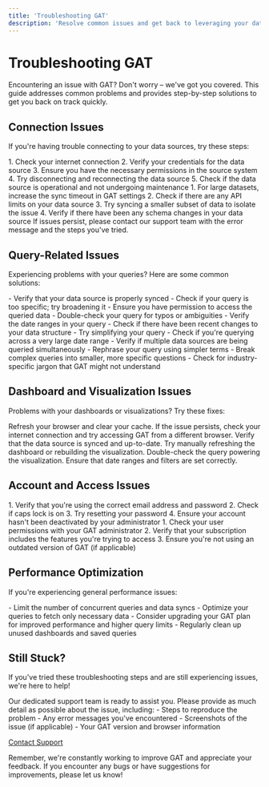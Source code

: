 ```yaml
---
title: 'Troubleshooting GAT'
description: 'Resolve common issues and get back to leveraging your data with GAT'
---
```


# Troubleshooting GAT

Encountering an issue with GAT? Don't worry – we've got you covered. This guide addresses common problems and provides step-by-step solutions to get you back on track quickly.

## Connection Issues

If you're having trouble connecting to your data sources, try these steps:

<AccordionGroup>
  <Accordion title="Unable to Connect to Data Source">
    1. Check your internet connection
    2. Verify your credentials for the data source
    3. Ensure you have the necessary permissions in the source system
    4. Try disconnecting and reconnecting the data source
    5. Check if the data source is operational and not undergoing maintenance
  </Accordion>
  <Accordion title="Sync Failing or Timing Out">
    1. For large datasets, increase the sync timeout in GAT settings
    2. Check if there are any API limits on your data source
    3. Try syncing a smaller subset of data to isolate the issue
    4. Verify if there have been any schema changes in your data source
  </Accordion>
</AccordionGroup>

<Note>
If issues persist, please contact our support team with the error message and the steps you've tried.
</Note>

## Query-Related Issues

Experiencing problems with your queries? Here are some common solutions:

<CardGroup cols={2}>
  <Card title="No Results Returned" icon="magnifying-glass-minus">
    - Verify that your data source is properly synced
    - Check if your query is too specific; try broadening it
    - Ensure you have permission to access the queried data
  </Card>
  <Card title="Unexpected Results" icon="magnifying-glass-exclamation">
    - Double-check your query for typos or ambiguities
    - Verify the date ranges in your query
    - Check if there have been recent changes to your data structure
  </Card>
  <Card title="Slow Query Performance" icon="hourglass-half">
    - Try simplifying your query
    - Check if you're querying across a very large date range
    - Verify if multiple data sources are being queried simultaneously
  </Card>
  <Card title="Error in Natural Language Processing" icon="language">
    - Rephrase your query using simpler terms
    - Break complex queries into smaller, more specific questions
    - Check for industry-specific jargon that GAT might not understand
  </Card>
</CardGroup>

## Dashboard and Visualization Issues

Problems with your dashboards or visualizations? Try these fixes:

<Steps>
  <Step title="Dashboards Not Loading">
    Refresh your browser and clear your cache. If the issue persists, check your internet connection and try accessing GAT from a different browser.
  </Step>
  <Step title="Visualizations Not Updating">
    Verify that the data source is synced and up-to-date. Try manually refreshing the dashboard or rebuilding the visualization.
  </Step>
  <Step title="Incorrect Data in Visualizations">
    Double-check the query powering the visualization. Ensure that date ranges and filters are set correctly.
  </Step>
</Steps>

## Account and Access Issues

<AccordionGroup>
  <Accordion title="Unable to Log In">
    1. Verify that you're using the correct email address and password
    2. Check if caps lock is on
    3. Try resetting your password
    4. Ensure your account hasn't been deactivated by your administrator
  </Accordion>
  <Accordion title="Missing Features or Data">
    1. Check your user permissions with your GAT administrator
    2. Verify that your subscription includes the features you're trying to access
    3. Ensure you're not using an outdated version of GAT (if applicable)
  </Accordion>
</AccordionGroup>

## Performance Optimization

If you're experiencing general performance issues:

<Check>
- Limit the number of concurrent queries and data syncs
- Optimize your queries to fetch only necessary data
- Consider upgrading your GAT plan for improved performance and higher query limits
- Regularly clean up unused dashboards and saved queries
</Check>

## Still Stuck?

If you've tried these troubleshooting steps and are still experiencing issues, we're here to help!

<Card title="Contact Support" icon="headset" iconType="duotone">
  Our dedicated support team is ready to assist you. Please provide as much detail as possible about the issue, including:
  - Steps to reproduce the problem
  - Any error messages you've encountered
  - Screenshots of the issue (if applicable)
  - Your GAT version and browser information

  [Contact Support](mailto:support@gat.quantifylabs.ai)
</Card>

Remember, we're constantly working to improve GAT and appreciate your feedback. If you encounter any bugs or have suggestions for improvements, please let us know!
